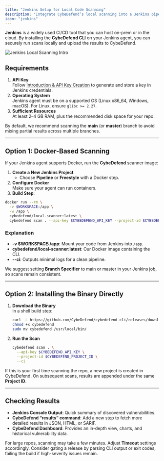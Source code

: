 ```yaml
---
title: "Jenkins Setup for Local Code Scanning"
description: "Integrate CybeDefend’s local scanning into a Jenkins pipeline without exposing your code externally."
icon: "jenkins"
---
```


**Jenkins** is a widely used CI/CD tool that you can host on-prem or in the cloud. By installing the **CybeDefend CLI** on your Jenkins agent, you can securely run scans locally and upload the results to CybeDefend.

<Frame>
  <img src="/images/static-scanning-code-repository/local-code-scanning/jenkins-intro.png" alt="Jenkins Local Scanning Intro" style={{ borderRadius: '0.5rem' }} />
</Frame>

## Requirements

1. **API Key**  
   Follow [Introduction & API Key Creation](/static-scanning-code-repository/local-code-scanning/introduction-api-key) to generate and store a key in Jenkins credentials.
2. **Operating System**  
   Jenkins agent must be on a supported OS (Linux x86_64, Windows, macOS). For Linux, ensure `glibc >= 2.27`.
3. **Sufficient Resources**  
   At least 2–4 GB RAM, plus the recommended disk space for your repo.

<Note>
By default, we recommend scanning the <strong>main</strong> (or <strong>master</strong>) branch to avoid mixing partial results across multiple branches.
</Note>

---

## Option 1: Docker-Based Scanning

If your Jenkins agent supports Docker, run the **CybeDefend** scanner image:

1. **Create a New Jenkins Project**  
   - Choose **Pipeline** or **Freestyle** with a Docker step.
2. **Configure Docker**  
   Make sure your agent can run containers.
3. **Build Step**:

```bash
docker run --rm \
  -v $WORKSPACE:/app \
  -w /app \
  cybedefend/local-scanner:latest \
  cybedefend scan . --api-key $CYBEDEFEND_API_KEY --project-id $CYBEDEFEND_PROJECT_ID --ci
```

### Explanation
- **-v $WORKSPACE:/app**: Mount your code from Jenkins into `/app`.
- **cybedefend/local-scanner:latest**: Our Docker image containing the CLI.
- **--ci**: Outputs minimal logs for a clean pipeline.

<Accordion icon="box" title="Tagging the main branch only">
  <p>We suggest setting <strong>Branch Specifier</strong> to main or master in your Jenkins job, so scans remain consistent.</p>
</Accordion>

---

## Option 2: Installing the Binary Directly

1. **Download the Binary**  
   In a shell build step:
   ```bash
   curl -L https://github.com/CybeDefend/cybedefend-cli/releases/download/v1.0.0/cybedefend-linux-amd64 -o cybedefend
   chmod +x cybedefend
   sudo mv cybedefend /usr/local/bin/
   ```
2. **Run the Scan**  
   ```bash
   cybedefend scan . \
     --api-key $CYBEDEFEND_API_KEY \
     --project-id $CYBEDEFEND_PROJECT_ID \
     --ci
   ```

<Note>
If this is your first time scanning the repo, a new project is created in CybeDefend. On subsequent scans, results are appended under the same <strong>Project ID</strong>.
</Note>

---

## Checking Results

- **Jenkins Console Output**: Quick summary of discovered vulnerabilities.  
- **CybeDefend “results” command**: Add a new step to fetch more detailed results in JSON, HTML, or SARIF.  
- **CybeDefend Dashboard**: Provides an in-depth view, charts, and historical vulnerability data.

<Warning>
For large repos, scanning may take a few minutes. Adjust <strong>Timeout</strong> settings accordingly.
</Warning>

<Tip>
Consider gating a release by parsing CLI output or exit codes, failing the build if high-severity issues remain.
</Tip>